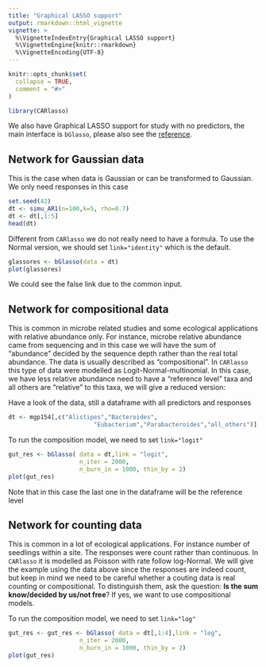 ```yaml
---
title: "Graphical LASSO support"
output: rmarkdown::html_vignette
vignette: >
  %\VignetteIndexEntry{Graphical LASSO support}
  %\VignetteEngine{knitr::rmarkdown}
  %\VignetteEncoding{UTF-8}
---
```


```r
knitr::opts_chunk$set(
  collapse = TRUE,
  comment = "#>"
)
```

```r
library(CARlasso)
```

We also have Graphical LASSO support for study with no predictors, the main interface is `bGlasso`, please also see the [reference](https://yunyishen.ml/CAR-LASSO/dev/reference/bGlasso.html).

## Network for Gaussian data

This is the case when data is Gaussian or can be transformed to Gaussian. We only need responses in this case

```r
set.seed(42)
dt <- simu_AR1(n=100,k=5, rho=0.7)
dt <- dt[,1:5]
head(dt)

```
Different from `CARlasso` we do not really need to have a formula. To use the Normal version, we should set `link="identity"` which is the default. 


```r
glassores <- bGlasso(data = dt)
plot(glassores)
```

We could see the false link due to the common input.

## Network for compositional data

This is common in microbe related studies and some ecological applications with relative abundance only. For instance, microbe relative abundance came from sequencing and in this case we will have the sum of "abundance" decided by the sequence depth rather than the real total abundance. The data is usually described as "compositional". In `CARlasso` this type of data were modelled as Logit-Normal-multinomial. In this case, we have less relative abundance need to have a "reference level" taxa and all others are "relative" to this taxa, we will give a reduced version:

Have a look of the data, still a dataframe with all predictors and responses

```r
dt <- mgp154[,c("Alistipes","Bacteroides",
                        "Eubacterium","Parabacteroides","all_others")]
```

To run the composition model, we need to set `link="logit"`

```r
gut_res <- bGlasso( data = dt,link = "logit", 
                    n_iter = 2000, 
                    n_burn_in = 1000, thin_by = 2)
plot(gut_res)
```

Note that in this case the last one in the dataframe will be the reference level 

## Network for counting data

This is common in a lot of ecological applications. For instance number of seedlings within a site. The responses were count rather than continuous. In `CARlasso` it is modelled as Poisson with rate follow log-Normal. We will give the example using the data above since the responses are indeed count, but keep in mind we need to be careful whether a couting data is real counting or compositional. To distinguish them, ask the question: **Is the sum know/decided by us/not free**? If yes, we want to use compositional models. 

To run the composition model, we need to set `link="log"`

```r
gut_res <- gut_res <- bGlasso( data = dt[,1:4],link = "log", 
                    n_iter = 2000, 
                    n_burn_in = 1000, thin_by = 2)
plot(gut_res)
```




